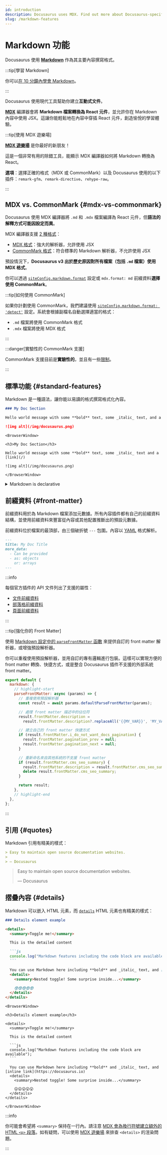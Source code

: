 ```yaml
---
id: introduction
description: Docusaurus uses MDX. Find out more about Docusaurus-specific features when writing Markdown.
slug: /markdown-features
---
```


# Markdown 功能


Docusaurus 使用 **[Markdown](https://commonmark.org/)** 作為其主要內容撰寫格式。

:::tip[學習 Markdown]

你可以[在 10 分鐘內學會 Markdown](https://commonmark.org/help/)。

:::

Docusaurus 使用現代工具幫助你建立**互動式文件**。

**[MDX](https://mdxjs.com/)** 編譯器會將 **Markdown 檔案轉換為 React 元件**，並允許你在 Markdown 內容中使用 JSX。這讓你能輕鬆地在內容中穿插 React 元件，創造愉悅的學習體驗。

:::tip[使用 MDX 遊樂場]

**[MDX 遊樂場](https://mdxjs.com/playground/)** 是你最好的新朋友！

這是一個非常有用的除錯工具，能顯示 MDX 編譯器如何將 Markdown 轉換為 React。

**選項**：選擇正確的格式（MDX 或 CommonMark）以及 Docusaurus 使用的以下插件：`remark-gfm`、`remark-directive`、`rehype-raw`。

:::

## MDX vs. CommonMark {#mdx-vs-commonmark}

Docusaurus 使用 MDX 編譯器將 `.md` 和 `.mdx` 檔案編譯為 React 元件，但**語法的解釋方式可能因設定而異**。

MDX 編譯器支援 [2 種格式](https://mdxjs.com/packages/mdx/#optionsformat)：

- [MDX 格式](https://mdxjs.com/docs/what-is-mdx/)：強大的解析器，允許使用 JSX
- [CommonMark 格式](https://commonmark.org/)：符合標準的 Markdown 解析器，不允許使用 JSX

預設情況下，**Docusaurus v3 出於歷史原因對所有檔案（包括 `.md` 檔案）使用 MDX 格式**。

你可以透過 [`siteConfig.markdown.format`](../../api/docusaurus.config.js.mdx#markdown) 設定或 `mdx.format: md` 前綴資料**選擇使用 CommonMark**。

:::tip[如何使用 CommonMark]

如果你計劃使用 CommonMark，我們建議使用 [`siteConfig.markdown.format: 'detect'`](../../api/docusaurus.config.js.mdx#markdown) 設定。系統會根據副檔名自動選擇適當的格式：

- `.md` 檔案將使用 CommonMark 格式
- `.mdx` 檔案將使用 MDX 格式

:::

:::danger[實驗性的 CommonMark 支援]

CommonMark 支援目前是**實驗性的**，並且有一些[限制](https://github.com/facebook/docusaurus/issues/9092)。

:::

## 標準功能 {#standard-features}

Markdown 是一種語法，讓你能以易讀的格式撰寫格式化內容。

```md
### My Doc Section

Hello world message with some **bold** text, some _italic_ text, and a [link](/)

![img alt](/img/docusaurus.png)
```

```mdx-code-block
<BrowserWindow>

<h3>My Doc Section</h3>

Hello world message with some **bold** text, some _italic_ text and a [link](/)

![img alt](/img/docusaurus.png)

</BrowserWindow>
```

<details>

<summary>Markdown is declarative</summary>

Some may assume a 1-1 correlation between Markdown and HTML, e.g., `![Preview](/img/docusaurus.png)` will always become `<img src="/img/docusaurus.png" alt="Preview" />`, as-is. However, _that is not the case_.

The Markdown syntax `![message](url)` only declaratively tells Docusaurus that an image needs to be inserted here, but we may do other things like transforming a [file path to URL path](./markdown-features-assets.mdx#images), so the generated markup may differ from the output of other Markdown renderers, or a naïve hand-transcription to the equivalent JSX/HTML code.

In general, you should only assume the _semantics_ of the markup (` ``` ` fences become [code blocks](./markdown-features-code-blocks.mdx); `>` becomes [quotes](#quotes), etc.), but not the actual compiled output.

</details>

## 前綴資料 {#front-matter}

前綴資料用於為 Markdown 檔案添加元數據。所有內容插件都有自己的前綴資料結構，並使用前綴資料來豐富從內容或其他配置推斷出的預設元數據。

前綴資料位於檔案的最頂部，由三個破折號 `---` 包圍。內容以 [YAML](https://yaml.org/spec/1.2.2/) 格式解析。

```md
---
title: My Doc Title
more_data:
  - Can be provided
  - as: objects
    or: arrays
---
```

:::info

每個官方插件的 API 文件列出了支援的屬性：

- [文件前綴資料](../../api/plugins/plugin-content-docs.mdx#markdown-front-matter)
- [部落格前綴資料](../../api/plugins/plugin-content-blog.mdx#markdown-front-matter)
- [頁面前綴資料](../../api/plugins/plugin-content-pages.mdx#markdown-front-matter)

:::

:::tip[強化你的 Front Matter]

使用 [Markdown 設定中的 `parseFrontMatter` 函數](../../api/docusaurus.config.js.mdx#markdown) 來提供自訂的 front matter 解析器，或增強預設解析器。

你可以重複使用預設解析器，並用自訂的專有邏輯進行包裝。這樣可以實現方便的 front matter 轉換、快捷方式，或是整合 Docusaurus 插件不支援的外部系統 front matter。

```js title="docusaurus.config.js"
export default {
  markdown: {
    // highlight-start
    parseFrontMatter: async (params) => {
      // 重複使用預設解析器
      const result = await params.defaultParseFrontMatter(params);

      // 處理 front matter 描述中的佔位符
      result.frontMatter.description =
        result.frontMatter.description?.replaceAll('{{MY_VAR}}', 'MY_VALUE');

      // 建立自己的 front matter 快捷方式
      if (result.frontMatter.i_do_not_want_docs_pagination) {
        result.frontMatter.pagination_prev = null;
        result.frontMatter.pagination_next = null;
      }

      // 重新命名來自其他系統的不支援 front matter
      if (result.frontMatter.cms_seo_summary) {
        result.frontMatter.description = result.frontMatter.cms_seo_summary;
        delete result.frontMatter.cms_seo_summary;
      }

      return result;
    },
    // highlight-end
  },
};
```

:::

## 引用 {#quotes}

Markdown 引用有精美的樣式：

```md
> Easy to maintain open source documentation websites.
>
> — Docusaurus
```

<BrowserWindow>

> Easy to maintain open source documentation websites.
>
> — Docusaurus

</BrowserWindow>

## 摺疊內容 {#details}

Markdown 可以嵌入 HTML 元素，而 [`details`](https://developer.mozilla.org/en-US/docs/Web/HTML/Element/details) HTML 元素也有精美的樣式：

````md
### Details element example

<details>
  <summary>Toggle me!</summary>

  This is the detailed content

  ```js
  console.log("Markdown features including the code block are available");
  ```

  You can use Markdown here including **bold** and _italic_ text, and [inline link](https://docusaurus.io)
  <details>
    <summary>Nested toggle! Some surprise inside...</summary>

    😲😲😲😲😲
  </details>
</details>
````

````mdx-code-block
<BrowserWindow>

<h3>Details element example</h3>

<details>
  <summary>Toggle me!</summary>

  This is the detailed content

  ```js
  console.log("Markdown features including the code block are available");
  ```

  You can use Markdown here including **bold** and _italic_ text, and [inline link](https://docusaurus.io)
  <details>
    <summary>Nested toggle! Some surprise inside...</summary>

    😲😲😲😲😲
  </details>
</details>

</BrowserWindow>
````

:::info

你可能會希望將 `<summary>` 保持在一行內。請注意 [MDX 會為換行符號建立額外的 HTML `<p>` 段落](https://mdxjs.com/migrating/v2/#jsx)。如有疑問，可以使用 [MDX 遊樂場](https://mdxjs.com/playground/) 來排查 `<details>` 的渲染問題。

:::